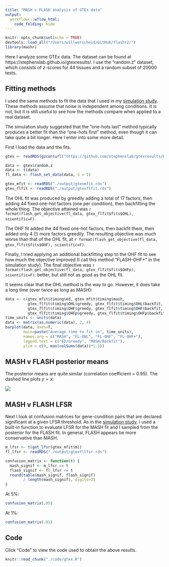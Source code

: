 ```yaml
---
title: "MASH v FLASH analysis of GTEx data"
output: 
  workflowr::wflow_html:
    code_folding: hide
---
```


```r
knitr::opts_chunk$set(echo = TRUE)
devtools::load_all("/Users/willwerscheid/GitHub/flashr2/")
library(mashr)
```

Here I analyze some GTEx data. The dataset can be found at https://stephenslab.github.io/gtexresults/. I use the "random.z" dataset, which consists of $z$-scores for 44 tissues and a random subset of 20000 tests.

## Fitting methods

I used the same methods to fit the data that I used in my [simulation study](MASHvFLASHsims.html). These methods assume that noise is independent among conditions. It is not, but it is still useful to see how the methods compare when applied to a real dataset. 

The simulation study suggested that the "one-hots last" method typically produces a better fit than the "one-hots first" method, even though it can take quite a bit longer. Here I enter into some more detail.

First I load the data and the fits.

```r
gtex <- readRDS(gzcon(url("https://github.com/stephenslab/gtexresults/blob/master/data/MatrixEQTLSumStats.Portable.Z.rds?raw=TRUE")))

data <- gtex$random.z
data <- t(data)
fl_data <- flash_set_data(data, S = 1)

gtex_mfit <- readRDS("./output/gtexmfit.rds")
gtex_flfit <- readRDS("./output/gtexflfit.rds")
```

The OHL fit was produced by greedily adding a total of 17 factors, then adding 44 fixed one-hot factors (one per condition), then backfitting the whole thing. The objective attained was `r format(flash_get_objective(fl_data, gtex_flfit$fits$OHL), scientific=F)`.

The OHF fit added the 44 fixed one-hot factors, then backfit them, then added only 4 (!) more factors greedily. The resulting objective was much worse than that of the OHL fit, at `r format(flash_get_objective(fl_data, gtex_flfit$fits$OHF), scientific=F)`.

Finally, I tried applying an additional backfitting step to the OHF fit to see how much the objective improved (I call this method "FLASH-OHF+" in the simulation study). The final objective was `r format(flash_get_objective(fl_data, gtex_flfit$fits$OHFp), scientific=F)`: better, but still not as good as the OHL fit.

It seems clear that the OHL method is the way to go. However, it does take a long time (over twice as long as MASH):

```r
data <- c(gtex_mfit$timing$ed, gtex_mfit$timing$mash,
          gtex_flfit$timing$OHL$greedy, gtex_flfit$timing$OHL$backfit,
          gtex_flfit$timing$OHF$greedy, gtex_flfit$timing$OHF$backfit,
          gtex_flfit$timing$OHFp$greedy, gtex_flfit$timing$OHFp$backfit)
time_units <- units(data)
data <- matrix(as.numeric(data), 2, 4)
barplot(data, axes=T,
        main=paste("Average time to fit in", time_units),
        names.arg = c("MASH", "FL-OHL", "FL-OHF", "FL-OHF+"),
        legend.text = c("ED/Greedy", "MASH/Backfit"),
        ylim = c(0, max(colSums(data))*1.5))
```

## MASH v FLASH posterior means

The posterior means are quite similar (correlation coefficient = 0.95). The dashed line plots $y = x$:

![](images/gtexcompare.png)

## MASH v FLASH LFSR 

Next I look at confusion matrices for gene-condition pairs that are declared significant at a given LFSR threshold. As in the [simulation study](MASHvFLASHsims.html), I used a built-in function to evaluate LFSR for the MASH fit and I sampled from the posterior for the FLASH fit. In general, FLASH appears be more conservative than MASH.

```r
m_lfsr <- t(get_lfsr(gtex_mfit$m))
fl_lfsr <- readRDS("./output/gtexfllfsr.rds")

confusion_matrix <- function(t) {
  mash_signif <- m_lfsr <= t
  flash_signif <- fl_lfsr <= t
  round(table(mash_signif, flash_signif)
        / length(mash_signif), digits=3)
}
```

At 5%:
```r
confusion_matrix(.05)
```

At 1%:
```r
confusion_matrix(.01)
```

<!-- Note: we cannot do 0.1% if we only have 200 samples from the posterior! -->
<!-- At 0.1%: -->
<!-- ```{r cm001} -->
<!-- confusion_matrix(.001) -->
<!-- ``` -->

## Code

Click "Code" to view the code used to obtain the above results.
```r
knitr::read_chunk("./code/gtex.R")
```
```r
```
